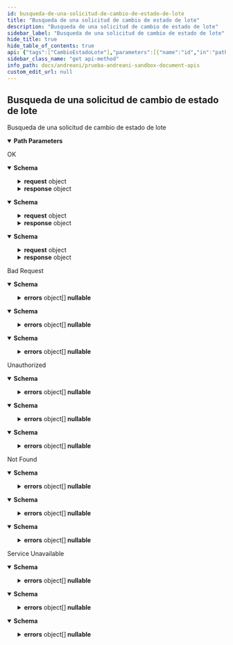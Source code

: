 ```yaml
---
id: busqueda-de-una-solicitud-de-cambio-de-estado-de-lote
title: "Busqueda de una solicitud de cambio de estado de lote"
description: "Busqueda de una solicitud de cambio de estado de lote"
sidebar_label: "Busqueda de una solicitud de cambio de estado de lote"
hide_title: true
hide_table_of_contents: true
api: {"tags":["CambioEstadoLote"],"parameters":[{"name":"id","in":"path","description":"Id de transacción","required":true,"schema":{"type":"integer","format":"int32"}}],"responses":{"200":{"description":"OK","content":{"text/plain":{"schema":{"type":"object","properties":{"estado":{"type":"string","nullable":true},"fechaCreacion":{"type":"string","nullable":true},"fechaModificacion":{"type":"string","nullable":true},"razon":{"type":"string","nullable":true},"request":{"required":["almacen","cambioEstadoDeLote","instancia"],"type":"object","properties":{"almacen":{"maxLength":30,"minLength":1,"type":"string"},"cambioEstadoDeLote":{"required":["articulo","estadoLote","loteCaja","loteSecundario","propietario"],"type":"object","properties":{"articulo":{"maxLength":50,"minLength":1,"type":"string"},"estadoLote":{"maxLength":50,"minLength":1,"type":"string"},"fechaVencimiento":{"type":"string","format":"date-time"},"loteCaja":{"maxLength":50,"minLength":1,"type":"string"},"loteSecundario":{"maxLength":50,"minLength":1,"type":"string"},"propietario":{"maxLength":15,"minLength":1,"type":"string"}},"additionalProperties":false,"title":"CambioEstadoDeLote"},"instancia":{"maxLength":30,"minLength":1,"type":"string"}},"additionalProperties":false,"title":"CambioEstadoLoteRequest"},"response":{"type":"object","properties":{"idTransaccion":{"type":"integer","format":"int32"}},"additionalProperties":false,"title":"ResponseCambioEstadoLote"}},"additionalProperties":false,"title":"CambioEstadoLoteResponse"}},"application/json":{"schema":{"type":"object","properties":{"estado":{"type":"string","nullable":true},"fechaCreacion":{"type":"string","nullable":true},"fechaModificacion":{"type":"string","nullable":true},"razon":{"type":"string","nullable":true},"request":{"required":["almacen","cambioEstadoDeLote","instancia"],"type":"object","properties":{"almacen":{"maxLength":30,"minLength":1,"type":"string"},"cambioEstadoDeLote":{"required":["articulo","estadoLote","loteCaja","loteSecundario","propietario"],"type":"object","properties":{"articulo":{"maxLength":50,"minLength":1,"type":"string"},"estadoLote":{"maxLength":50,"minLength":1,"type":"string"},"fechaVencimiento":{"type":"string","format":"date-time"},"loteCaja":{"maxLength":50,"minLength":1,"type":"string"},"loteSecundario":{"maxLength":50,"minLength":1,"type":"string"},"propietario":{"maxLength":15,"minLength":1,"type":"string"}},"additionalProperties":false,"title":"CambioEstadoDeLote"},"instancia":{"maxLength":30,"minLength":1,"type":"string"}},"additionalProperties":false,"title":"CambioEstadoLoteRequest"},"response":{"type":"object","properties":{"idTransaccion":{"type":"integer","format":"int32"}},"additionalProperties":false,"title":"ResponseCambioEstadoLote"}},"additionalProperties":false,"title":"CambioEstadoLoteResponse"}},"text/json":{"schema":{"type":"object","properties":{"estado":{"type":"string","nullable":true},"fechaCreacion":{"type":"string","nullable":true},"fechaModificacion":{"type":"string","nullable":true},"razon":{"type":"string","nullable":true},"request":{"required":["almacen","cambioEstadoDeLote","instancia"],"type":"object","properties":{"almacen":{"maxLength":30,"minLength":1,"type":"string"},"cambioEstadoDeLote":{"required":["articulo","estadoLote","loteCaja","loteSecundario","propietario"],"type":"object","properties":{"articulo":{"maxLength":50,"minLength":1,"type":"string"},"estadoLote":{"maxLength":50,"minLength":1,"type":"string"},"fechaVencimiento":{"type":"string","format":"date-time"},"loteCaja":{"maxLength":50,"minLength":1,"type":"string"},"loteSecundario":{"maxLength":50,"minLength":1,"type":"string"},"propietario":{"maxLength":15,"minLength":1,"type":"string"}},"additionalProperties":false,"title":"CambioEstadoDeLote"},"instancia":{"maxLength":30,"minLength":1,"type":"string"}},"additionalProperties":false,"title":"CambioEstadoLoteRequest"},"response":{"type":"object","properties":{"idTransaccion":{"type":"integer","format":"int32"}},"additionalProperties":false,"title":"ResponseCambioEstadoLote"}},"additionalProperties":false,"title":"CambioEstadoLoteResponse"}}}},"400":{"description":"Bad Request","content":{"text/plain":{"schema":{"type":"object","properties":{"detail":{"type":"string","nullable":true},"errors":{"type":"array","items":{"type":"object","properties":{"field":{"type":"string","nullable":true},"message":{"type":"string","nullable":true}},"additionalProperties":false,"title":"ErrorCambioEstadoLote"},"nullable":true},"status":{"type":"integer","format":"int32"},"title":{"type":"string","nullable":true},"type":{"type":"string","nullable":true}},"additionalProperties":false,"title":"ErrorMessageCambioEstadoLote"}},"application/json":{"schema":{"type":"object","properties":{"detail":{"type":"string","nullable":true},"errors":{"type":"array","items":{"type":"object","properties":{"field":{"type":"string","nullable":true},"message":{"type":"string","nullable":true}},"additionalProperties":false,"title":"ErrorCambioEstadoLote"},"nullable":true},"status":{"type":"integer","format":"int32"},"title":{"type":"string","nullable":true},"type":{"type":"string","nullable":true}},"additionalProperties":false,"title":"ErrorMessageCambioEstadoLote"}},"text/json":{"schema":{"type":"object","properties":{"detail":{"type":"string","nullable":true},"errors":{"type":"array","items":{"type":"object","properties":{"field":{"type":"string","nullable":true},"message":{"type":"string","nullable":true}},"additionalProperties":false,"title":"ErrorCambioEstadoLote"},"nullable":true},"status":{"type":"integer","format":"int32"},"title":{"type":"string","nullable":true},"type":{"type":"string","nullable":true}},"additionalProperties":false,"title":"ErrorMessageCambioEstadoLote"}}}},"401":{"description":"Unauthorized","content":{"text/plain":{"schema":{"type":"object","properties":{"detail":{"type":"string","nullable":true},"errors":{"type":"array","items":{"type":"object","properties":{"field":{"type":"string","nullable":true},"message":{"type":"string","nullable":true}},"additionalProperties":false,"title":"ErrorCambioEstadoLote"},"nullable":true},"status":{"type":"integer","format":"int32"},"title":{"type":"string","nullable":true},"type":{"type":"string","nullable":true}},"additionalProperties":false,"title":"ErrorMessageCambioEstadoLote"}},"application/json":{"schema":{"type":"object","properties":{"detail":{"type":"string","nullable":true},"errors":{"type":"array","items":{"type":"object","properties":{"field":{"type":"string","nullable":true},"message":{"type":"string","nullable":true}},"additionalProperties":false,"title":"ErrorCambioEstadoLote"},"nullable":true},"status":{"type":"integer","format":"int32"},"title":{"type":"string","nullable":true},"type":{"type":"string","nullable":true}},"additionalProperties":false,"title":"ErrorMessageCambioEstadoLote"}},"text/json":{"schema":{"type":"object","properties":{"detail":{"type":"string","nullable":true},"errors":{"type":"array","items":{"type":"object","properties":{"field":{"type":"string","nullable":true},"message":{"type":"string","nullable":true}},"additionalProperties":false,"title":"ErrorCambioEstadoLote"},"nullable":true},"status":{"type":"integer","format":"int32"},"title":{"type":"string","nullable":true},"type":{"type":"string","nullable":true}},"additionalProperties":false,"title":"ErrorMessageCambioEstadoLote"}}}},"404":{"description":"Not Found","content":{"text/plain":{"schema":{"type":"object","properties":{"detail":{"type":"string","nullable":true},"errors":{"type":"array","items":{"type":"object","properties":{"field":{"type":"string","nullable":true},"message":{"type":"string","nullable":true}},"additionalProperties":false,"title":"ErrorCambioEstadoLote"},"nullable":true},"status":{"type":"integer","format":"int32"},"title":{"type":"string","nullable":true},"type":{"type":"string","nullable":true}},"additionalProperties":false,"title":"ErrorMessageCambioEstadoLote"}},"application/json":{"schema":{"type":"object","properties":{"detail":{"type":"string","nullable":true},"errors":{"type":"array","items":{"type":"object","properties":{"field":{"type":"string","nullable":true},"message":{"type":"string","nullable":true}},"additionalProperties":false,"title":"ErrorCambioEstadoLote"},"nullable":true},"status":{"type":"integer","format":"int32"},"title":{"type":"string","nullable":true},"type":{"type":"string","nullable":true}},"additionalProperties":false,"title":"ErrorMessageCambioEstadoLote"}},"text/json":{"schema":{"type":"object","properties":{"detail":{"type":"string","nullable":true},"errors":{"type":"array","items":{"type":"object","properties":{"field":{"type":"string","nullable":true},"message":{"type":"string","nullable":true}},"additionalProperties":false,"title":"ErrorCambioEstadoLote"},"nullable":true},"status":{"type":"integer","format":"int32"},"title":{"type":"string","nullable":true},"type":{"type":"string","nullable":true}},"additionalProperties":false,"title":"ErrorMessageCambioEstadoLote"}}}},"503":{"description":"Service Unavailable","content":{"text/plain":{"schema":{"type":"object","properties":{"detail":{"type":"string","nullable":true},"errors":{"type":"array","items":{"type":"object","properties":{"field":{"type":"string","nullable":true},"message":{"type":"string","nullable":true}},"additionalProperties":false,"title":"ErrorCambioEstadoLote"},"nullable":true},"status":{"type":"integer","format":"int32"},"title":{"type":"string","nullable":true},"type":{"type":"string","nullable":true}},"additionalProperties":false,"title":"ErrorMessageCambioEstadoLote"}},"application/json":{"schema":{"type":"object","properties":{"detail":{"type":"string","nullable":true},"errors":{"type":"array","items":{"type":"object","properties":{"field":{"type":"string","nullable":true},"message":{"type":"string","nullable":true}},"additionalProperties":false,"title":"ErrorCambioEstadoLote"},"nullable":true},"status":{"type":"integer","format":"int32"},"title":{"type":"string","nullable":true},"type":{"type":"string","nullable":true}},"additionalProperties":false,"title":"ErrorMessageCambioEstadoLote"}},"text/json":{"schema":{"type":"object","properties":{"detail":{"type":"string","nullable":true},"errors":{"type":"array","items":{"type":"object","properties":{"field":{"type":"string","nullable":true},"message":{"type":"string","nullable":true}},"additionalProperties":false,"title":"ErrorCambioEstadoLote"},"nullable":true},"status":{"type":"integer","format":"int32"},"title":{"type":"string","nullable":true},"type":{"type":"string","nullable":true}},"additionalProperties":false,"title":"ErrorMessageCambioEstadoLote"}}}}},"description":"Busqueda de una solicitud de cambio de estado de lote","method":"get","path":"/almacenes/lotes/cambioestadolote/{id}","servers":[{"url":"http://localhost:5020"}],"security":[{"Bearer":[]}],"securitySchemes":{"Bearer":{"type":"apiKey","description":"JWT Authorization header using the Bearer scheme. Example: \"Bearer {token}\"","name":"Authorization","in":"header"}},"info":{"title":"Prueba Andreani-Sandbox Document API's","description":"Prueba api \r\n\r\n � Copyright 2023. All rights reserved.","version":"v1"},"postman":{"name":"Busqueda de una solicitud de cambio de estado de lote","description":{"type":"text/plain"},"url":{"path":["almacenes","lotes","cambioestadolote",":id"],"host":["{{baseUrl}}"],"query":[],"variable":[{"disabled":false,"description":{"content":"(Required) Id de transacción","type":"text/plain"},"type":"any","value":"","key":"id"}]},"header":[{"key":"Accept","value":"text/plain"}],"method":"GET"}}
sidebar_class_name: "get api-method"
info_path: docs/andreani/prueba-andreani-sandbox-document-apis
custom_edit_url: null
---
```



## Busqueda de una solicitud de cambio de estado de lote



Busqueda de una solicitud de cambio de estado de lote

<details style={{"marginBottom":"1rem"}} data-collapsed={false} open={true}><summary style={{}}><strong>Path Parameters</strong></summary><div><ul><ParamsItem className={"paramsItem"} param={{"name":"id","in":"path","description":"Id de transacción","required":true,"schema":{"type":"integer","format":"int32"}}}></ParamsItem></ul></div></details><div><ApiTabs><TabItem label={"200"} value={"200"}><div>

OK

</div><div><MimeTabs schemaType={"response"}><TabItem label={"text/plain"} value={"text/plain"}><SchemaTabs><TabItem label={"Schema"} value={"Schema"}><details style={{}} data-collapsed={false} open={true}><summary style={{"textAlign":"left"}}><strong>Schema</strong></summary><div style={{"textAlign":"left","marginLeft":"1rem"}}></div><ul style={{"marginLeft":"1rem"}}><SchemaItem collapsible={false} name={"estado"} required={false} schemaName={"string"} qualifierMessage={undefined} schema={{"type":"string","nullable":true}}></SchemaItem><SchemaItem collapsible={false} name={"fechaCreacion"} required={false} schemaName={"string"} qualifierMessage={undefined} schema={{"type":"string","nullable":true}}></SchemaItem><SchemaItem collapsible={false} name={"fechaModificacion"} required={false} schemaName={"string"} qualifierMessage={undefined} schema={{"type":"string","nullable":true}}></SchemaItem><SchemaItem collapsible={false} name={"razon"} required={false} schemaName={"string"} qualifierMessage={undefined} schema={{"type":"string","nullable":true}}></SchemaItem><SchemaItem collapsible={true} className={"schemaItem"}><details style={{}}><summary style={{}}><strong>request</strong><span style={{"opacity":"0.6"}}> object</span></summary><div style={{"marginLeft":"1rem"}}><SchemaItem collapsible={false} name={"almacen"} required={true} schemaName={"string"} qualifierMessage={"**Possible values:** `non-empty` and `<= 30 characters`"} schema={{"maxLength":30,"minLength":1,"type":"string"}}></SchemaItem><SchemaItem collapsible={true} className={"schemaItem"}><details style={{}}><summary style={{}}><strong>cambioEstadoDeLote</strong><span style={{"opacity":"0.6"}}> object</span><strong style={{"fontSize":"var(--ifm-code-font-size)","color":"var(--openapi-required)"}}> required</strong></summary><div style={{"marginLeft":"1rem"}}><SchemaItem collapsible={false} name={"articulo"} required={true} schemaName={"string"} qualifierMessage={"**Possible values:** `non-empty` and `<= 50 characters`"} schema={{"maxLength":50,"minLength":1,"type":"string"}}></SchemaItem><SchemaItem collapsible={false} name={"estadoLote"} required={true} schemaName={"string"} qualifierMessage={"**Possible values:** `non-empty` and `<= 50 characters`"} schema={{"maxLength":50,"minLength":1,"type":"string"}}></SchemaItem><SchemaItem collapsible={false} name={"fechaVencimiento"} required={false} schemaName={"date-time"} qualifierMessage={undefined} schema={{"type":"string","format":"date-time"}}></SchemaItem><SchemaItem collapsible={false} name={"loteCaja"} required={true} schemaName={"string"} qualifierMessage={"**Possible values:** `non-empty` and `<= 50 characters`"} schema={{"maxLength":50,"minLength":1,"type":"string"}}></SchemaItem><SchemaItem collapsible={false} name={"loteSecundario"} required={true} schemaName={"string"} qualifierMessage={"**Possible values:** `non-empty` and `<= 50 characters`"} schema={{"maxLength":50,"minLength":1,"type":"string"}}></SchemaItem><SchemaItem collapsible={false} name={"propietario"} required={true} schemaName={"string"} qualifierMessage={"**Possible values:** `non-empty` and `<= 15 characters`"} schema={{"maxLength":15,"minLength":1,"type":"string"}}></SchemaItem></div></details></SchemaItem><SchemaItem collapsible={false} name={"instancia"} required={true} schemaName={"string"} qualifierMessage={"**Possible values:** `non-empty` and `<= 30 characters`"} schema={{"maxLength":30,"minLength":1,"type":"string"}}></SchemaItem></div></details></SchemaItem><SchemaItem collapsible={true} className={"schemaItem"}><details style={{}}><summary style={{}}><strong>response</strong><span style={{"opacity":"0.6"}}> object</span></summary><div style={{"marginLeft":"1rem"}}><SchemaItem collapsible={false} name={"idTransaccion"} required={false} schemaName={"int32"} qualifierMessage={undefined} schema={{"type":"integer","format":"int32"}}></SchemaItem></div></details></SchemaItem></ul></details></TabItem><TabItem label={"Example (from schema)"} value={"Example (from schema)"}><ResponseSamples responseExample={"{\n  \"estado\": \"string\",\n  \"fechaCreacion\": \"string\",\n  \"fechaModificacion\": \"string\",\n  \"razon\": \"string\",\n  \"request\": {\n    \"almacen\": \"string\",\n    \"cambioEstadoDeLote\": {\n      \"articulo\": \"string\",\n      \"estadoLote\": \"string\",\n      \"fechaVencimiento\": \"2023-06-05T20:19:12.452Z\",\n      \"loteCaja\": \"string\",\n      \"loteSecundario\": \"string\",\n      \"propietario\": \"string\"\n    },\n    \"instancia\": \"string\"\n  },\n  \"response\": {\n    \"idTransaccion\": 0\n  }\n}"} language={"json"}></ResponseSamples></TabItem></SchemaTabs></TabItem><TabItem label={"application/json"} value={"application/json"}><SchemaTabs><TabItem label={"Schema"} value={"Schema"}><details style={{}} data-collapsed={false} open={true}><summary style={{"textAlign":"left"}}><strong>Schema</strong></summary><div style={{"textAlign":"left","marginLeft":"1rem"}}></div><ul style={{"marginLeft":"1rem"}}><SchemaItem collapsible={false} name={"estado"} required={false} schemaName={"string"} qualifierMessage={undefined} schema={{"type":"string","nullable":true}}></SchemaItem><SchemaItem collapsible={false} name={"fechaCreacion"} required={false} schemaName={"string"} qualifierMessage={undefined} schema={{"type":"string","nullable":true}}></SchemaItem><SchemaItem collapsible={false} name={"fechaModificacion"} required={false} schemaName={"string"} qualifierMessage={undefined} schema={{"type":"string","nullable":true}}></SchemaItem><SchemaItem collapsible={false} name={"razon"} required={false} schemaName={"string"} qualifierMessage={undefined} schema={{"type":"string","nullable":true}}></SchemaItem><SchemaItem collapsible={true} className={"schemaItem"}><details style={{}}><summary style={{}}><strong>request</strong><span style={{"opacity":"0.6"}}> object</span></summary><div style={{"marginLeft":"1rem"}}><SchemaItem collapsible={false} name={"almacen"} required={true} schemaName={"string"} qualifierMessage={"**Possible values:** `non-empty` and `<= 30 characters`"} schema={{"maxLength":30,"minLength":1,"type":"string"}}></SchemaItem><SchemaItem collapsible={true} className={"schemaItem"}><details style={{}}><summary style={{}}><strong>cambioEstadoDeLote</strong><span style={{"opacity":"0.6"}}> object</span><strong style={{"fontSize":"var(--ifm-code-font-size)","color":"var(--openapi-required)"}}> required</strong></summary><div style={{"marginLeft":"1rem"}}><SchemaItem collapsible={false} name={"articulo"} required={true} schemaName={"string"} qualifierMessage={"**Possible values:** `non-empty` and `<= 50 characters`"} schema={{"maxLength":50,"minLength":1,"type":"string"}}></SchemaItem><SchemaItem collapsible={false} name={"estadoLote"} required={true} schemaName={"string"} qualifierMessage={"**Possible values:** `non-empty` and `<= 50 characters`"} schema={{"maxLength":50,"minLength":1,"type":"string"}}></SchemaItem><SchemaItem collapsible={false} name={"fechaVencimiento"} required={false} schemaName={"date-time"} qualifierMessage={undefined} schema={{"type":"string","format":"date-time"}}></SchemaItem><SchemaItem collapsible={false} name={"loteCaja"} required={true} schemaName={"string"} qualifierMessage={"**Possible values:** `non-empty` and `<= 50 characters`"} schema={{"maxLength":50,"minLength":1,"type":"string"}}></SchemaItem><SchemaItem collapsible={false} name={"loteSecundario"} required={true} schemaName={"string"} qualifierMessage={"**Possible values:** `non-empty` and `<= 50 characters`"} schema={{"maxLength":50,"minLength":1,"type":"string"}}></SchemaItem><SchemaItem collapsible={false} name={"propietario"} required={true} schemaName={"string"} qualifierMessage={"**Possible values:** `non-empty` and `<= 15 characters`"} schema={{"maxLength":15,"minLength":1,"type":"string"}}></SchemaItem></div></details></SchemaItem><SchemaItem collapsible={false} name={"instancia"} required={true} schemaName={"string"} qualifierMessage={"**Possible values:** `non-empty` and `<= 30 characters`"} schema={{"maxLength":30,"minLength":1,"type":"string"}}></SchemaItem></div></details></SchemaItem><SchemaItem collapsible={true} className={"schemaItem"}><details style={{}}><summary style={{}}><strong>response</strong><span style={{"opacity":"0.6"}}> object</span></summary><div style={{"marginLeft":"1rem"}}><SchemaItem collapsible={false} name={"idTransaccion"} required={false} schemaName={"int32"} qualifierMessage={undefined} schema={{"type":"integer","format":"int32"}}></SchemaItem></div></details></SchemaItem></ul></details></TabItem><TabItem label={"Example (from schema)"} value={"Example (from schema)"}><ResponseSamples responseExample={"{\n  \"estado\": \"string\",\n  \"fechaCreacion\": \"string\",\n  \"fechaModificacion\": \"string\",\n  \"razon\": \"string\",\n  \"request\": {\n    \"almacen\": \"string\",\n    \"cambioEstadoDeLote\": {\n      \"articulo\": \"string\",\n      \"estadoLote\": \"string\",\n      \"fechaVencimiento\": \"2023-06-05T20:19:12.452Z\",\n      \"loteCaja\": \"string\",\n      \"loteSecundario\": \"string\",\n      \"propietario\": \"string\"\n    },\n    \"instancia\": \"string\"\n  },\n  \"response\": {\n    \"idTransaccion\": 0\n  }\n}"} language={"json"}></ResponseSamples></TabItem></SchemaTabs></TabItem><TabItem label={"text/json"} value={"text/json"}><SchemaTabs><TabItem label={"Schema"} value={"Schema"}><details style={{}} data-collapsed={false} open={true}><summary style={{"textAlign":"left"}}><strong>Schema</strong></summary><div style={{"textAlign":"left","marginLeft":"1rem"}}></div><ul style={{"marginLeft":"1rem"}}><SchemaItem collapsible={false} name={"estado"} required={false} schemaName={"string"} qualifierMessage={undefined} schema={{"type":"string","nullable":true}}></SchemaItem><SchemaItem collapsible={false} name={"fechaCreacion"} required={false} schemaName={"string"} qualifierMessage={undefined} schema={{"type":"string","nullable":true}}></SchemaItem><SchemaItem collapsible={false} name={"fechaModificacion"} required={false} schemaName={"string"} qualifierMessage={undefined} schema={{"type":"string","nullable":true}}></SchemaItem><SchemaItem collapsible={false} name={"razon"} required={false} schemaName={"string"} qualifierMessage={undefined} schema={{"type":"string","nullable":true}}></SchemaItem><SchemaItem collapsible={true} className={"schemaItem"}><details style={{}}><summary style={{}}><strong>request</strong><span style={{"opacity":"0.6"}}> object</span></summary><div style={{"marginLeft":"1rem"}}><SchemaItem collapsible={false} name={"almacen"} required={true} schemaName={"string"} qualifierMessage={"**Possible values:** `non-empty` and `<= 30 characters`"} schema={{"maxLength":30,"minLength":1,"type":"string"}}></SchemaItem><SchemaItem collapsible={true} className={"schemaItem"}><details style={{}}><summary style={{}}><strong>cambioEstadoDeLote</strong><span style={{"opacity":"0.6"}}> object</span><strong style={{"fontSize":"var(--ifm-code-font-size)","color":"var(--openapi-required)"}}> required</strong></summary><div style={{"marginLeft":"1rem"}}><SchemaItem collapsible={false} name={"articulo"} required={true} schemaName={"string"} qualifierMessage={"**Possible values:** `non-empty` and `<= 50 characters`"} schema={{"maxLength":50,"minLength":1,"type":"string"}}></SchemaItem><SchemaItem collapsible={false} name={"estadoLote"} required={true} schemaName={"string"} qualifierMessage={"**Possible values:** `non-empty` and `<= 50 characters`"} schema={{"maxLength":50,"minLength":1,"type":"string"}}></SchemaItem><SchemaItem collapsible={false} name={"fechaVencimiento"} required={false} schemaName={"date-time"} qualifierMessage={undefined} schema={{"type":"string","format":"date-time"}}></SchemaItem><SchemaItem collapsible={false} name={"loteCaja"} required={true} schemaName={"string"} qualifierMessage={"**Possible values:** `non-empty` and `<= 50 characters`"} schema={{"maxLength":50,"minLength":1,"type":"string"}}></SchemaItem><SchemaItem collapsible={false} name={"loteSecundario"} required={true} schemaName={"string"} qualifierMessage={"**Possible values:** `non-empty` and `<= 50 characters`"} schema={{"maxLength":50,"minLength":1,"type":"string"}}></SchemaItem><SchemaItem collapsible={false} name={"propietario"} required={true} schemaName={"string"} qualifierMessage={"**Possible values:** `non-empty` and `<= 15 characters`"} schema={{"maxLength":15,"minLength":1,"type":"string"}}></SchemaItem></div></details></SchemaItem><SchemaItem collapsible={false} name={"instancia"} required={true} schemaName={"string"} qualifierMessage={"**Possible values:** `non-empty` and `<= 30 characters`"} schema={{"maxLength":30,"minLength":1,"type":"string"}}></SchemaItem></div></details></SchemaItem><SchemaItem collapsible={true} className={"schemaItem"}><details style={{}}><summary style={{}}><strong>response</strong><span style={{"opacity":"0.6"}}> object</span></summary><div style={{"marginLeft":"1rem"}}><SchemaItem collapsible={false} name={"idTransaccion"} required={false} schemaName={"int32"} qualifierMessage={undefined} schema={{"type":"integer","format":"int32"}}></SchemaItem></div></details></SchemaItem></ul></details></TabItem><TabItem label={"Example (from schema)"} value={"Example (from schema)"}><ResponseSamples responseExample={"{\n  \"estado\": \"string\",\n  \"fechaCreacion\": \"string\",\n  \"fechaModificacion\": \"string\",\n  \"razon\": \"string\",\n  \"request\": {\n    \"almacen\": \"string\",\n    \"cambioEstadoDeLote\": {\n      \"articulo\": \"string\",\n      \"estadoLote\": \"string\",\n      \"fechaVencimiento\": \"2023-06-05T20:19:12.453Z\",\n      \"loteCaja\": \"string\",\n      \"loteSecundario\": \"string\",\n      \"propietario\": \"string\"\n    },\n    \"instancia\": \"string\"\n  },\n  \"response\": {\n    \"idTransaccion\": 0\n  }\n}"} language={"json"}></ResponseSamples></TabItem></SchemaTabs></TabItem></MimeTabs></div></TabItem><TabItem label={"400"} value={"400"}><div>

Bad Request

</div><div><MimeTabs schemaType={"response"}><TabItem label={"text/plain"} value={"text/plain"}><SchemaTabs><TabItem label={"Schema"} value={"Schema"}><details style={{}} data-collapsed={false} open={true}><summary style={{"textAlign":"left"}}><strong>Schema</strong></summary><div style={{"textAlign":"left","marginLeft":"1rem"}}></div><ul style={{"marginLeft":"1rem"}}><SchemaItem collapsible={false} name={"detail"} required={false} schemaName={"string"} qualifierMessage={undefined} schema={{"type":"string","nullable":true}}></SchemaItem><SchemaItem collapsible={true} className={"schemaItem"}><details style={{}}><summary style={{}}><strong>errors</strong><span style={{"opacity":"0.6"}}> object[]</span><strong style={{"fontSize":"var(--ifm-code-font-size)","color":"var(--openapi-nullable)"}}> nullable</strong></summary><div style={{"marginLeft":"1rem"}}><li><div style={{"fontSize":"var(--ifm-code-font-size)","opacity":"0.6","marginLeft":"-.5rem","paddingBottom":".5rem"}}>Array [</div></li><SchemaItem collapsible={false} name={"field"} required={false} schemaName={"string"} qualifierMessage={undefined} schema={{"type":"string","nullable":true}}></SchemaItem><SchemaItem collapsible={false} name={"message"} required={false} schemaName={"string"} qualifierMessage={undefined} schema={{"type":"string","nullable":true}}></SchemaItem><li><div style={{"fontSize":"var(--ifm-code-font-size)","opacity":"0.6","marginLeft":"-.5rem"}}>]</div></li></div></details></SchemaItem><SchemaItem collapsible={false} name={"status"} required={false} schemaName={"int32"} qualifierMessage={undefined} schema={{"type":"integer","format":"int32"}}></SchemaItem><SchemaItem collapsible={false} name={"title"} required={false} schemaName={"string"} qualifierMessage={undefined} schema={{"type":"string","nullable":true}}></SchemaItem><SchemaItem collapsible={false} name={"type"} required={false} schemaName={"string"} qualifierMessage={undefined} schema={{"type":"string","nullable":true}}></SchemaItem></ul></details></TabItem><TabItem label={"Example (from schema)"} value={"Example (from schema)"}><ResponseSamples responseExample={"{\n  \"detail\": \"string\",\n  \"errors\": [\n    {\n      \"field\": \"string\",\n      \"message\": \"string\"\n    }\n  ],\n  \"status\": 0,\n  \"title\": \"string\",\n  \"type\": \"string\"\n}"} language={"json"}></ResponseSamples></TabItem></SchemaTabs></TabItem><TabItem label={"application/json"} value={"application/json"}><SchemaTabs><TabItem label={"Schema"} value={"Schema"}><details style={{}} data-collapsed={false} open={true}><summary style={{"textAlign":"left"}}><strong>Schema</strong></summary><div style={{"textAlign":"left","marginLeft":"1rem"}}></div><ul style={{"marginLeft":"1rem"}}><SchemaItem collapsible={false} name={"detail"} required={false} schemaName={"string"} qualifierMessage={undefined} schema={{"type":"string","nullable":true}}></SchemaItem><SchemaItem collapsible={true} className={"schemaItem"}><details style={{}}><summary style={{}}><strong>errors</strong><span style={{"opacity":"0.6"}}> object[]</span><strong style={{"fontSize":"var(--ifm-code-font-size)","color":"var(--openapi-nullable)"}}> nullable</strong></summary><div style={{"marginLeft":"1rem"}}><li><div style={{"fontSize":"var(--ifm-code-font-size)","opacity":"0.6","marginLeft":"-.5rem","paddingBottom":".5rem"}}>Array [</div></li><SchemaItem collapsible={false} name={"field"} required={false} schemaName={"string"} qualifierMessage={undefined} schema={{"type":"string","nullable":true}}></SchemaItem><SchemaItem collapsible={false} name={"message"} required={false} schemaName={"string"} qualifierMessage={undefined} schema={{"type":"string","nullable":true}}></SchemaItem><li><div style={{"fontSize":"var(--ifm-code-font-size)","opacity":"0.6","marginLeft":"-.5rem"}}>]</div></li></div></details></SchemaItem><SchemaItem collapsible={false} name={"status"} required={false} schemaName={"int32"} qualifierMessage={undefined} schema={{"type":"integer","format":"int32"}}></SchemaItem><SchemaItem collapsible={false} name={"title"} required={false} schemaName={"string"} qualifierMessage={undefined} schema={{"type":"string","nullable":true}}></SchemaItem><SchemaItem collapsible={false} name={"type"} required={false} schemaName={"string"} qualifierMessage={undefined} schema={{"type":"string","nullable":true}}></SchemaItem></ul></details></TabItem><TabItem label={"Example (from schema)"} value={"Example (from schema)"}><ResponseSamples responseExample={"{\n  \"detail\": \"string\",\n  \"errors\": [\n    {\n      \"field\": \"string\",\n      \"message\": \"string\"\n    }\n  ],\n  \"status\": 0,\n  \"title\": \"string\",\n  \"type\": \"string\"\n}"} language={"json"}></ResponseSamples></TabItem></SchemaTabs></TabItem><TabItem label={"text/json"} value={"text/json"}><SchemaTabs><TabItem label={"Schema"} value={"Schema"}><details style={{}} data-collapsed={false} open={true}><summary style={{"textAlign":"left"}}><strong>Schema</strong></summary><div style={{"textAlign":"left","marginLeft":"1rem"}}></div><ul style={{"marginLeft":"1rem"}}><SchemaItem collapsible={false} name={"detail"} required={false} schemaName={"string"} qualifierMessage={undefined} schema={{"type":"string","nullable":true}}></SchemaItem><SchemaItem collapsible={true} className={"schemaItem"}><details style={{}}><summary style={{}}><strong>errors</strong><span style={{"opacity":"0.6"}}> object[]</span><strong style={{"fontSize":"var(--ifm-code-font-size)","color":"var(--openapi-nullable)"}}> nullable</strong></summary><div style={{"marginLeft":"1rem"}}><li><div style={{"fontSize":"var(--ifm-code-font-size)","opacity":"0.6","marginLeft":"-.5rem","paddingBottom":".5rem"}}>Array [</div></li><SchemaItem collapsible={false} name={"field"} required={false} schemaName={"string"} qualifierMessage={undefined} schema={{"type":"string","nullable":true}}></SchemaItem><SchemaItem collapsible={false} name={"message"} required={false} schemaName={"string"} qualifierMessage={undefined} schema={{"type":"string","nullable":true}}></SchemaItem><li><div style={{"fontSize":"var(--ifm-code-font-size)","opacity":"0.6","marginLeft":"-.5rem"}}>]</div></li></div></details></SchemaItem><SchemaItem collapsible={false} name={"status"} required={false} schemaName={"int32"} qualifierMessage={undefined} schema={{"type":"integer","format":"int32"}}></SchemaItem><SchemaItem collapsible={false} name={"title"} required={false} schemaName={"string"} qualifierMessage={undefined} schema={{"type":"string","nullable":true}}></SchemaItem><SchemaItem collapsible={false} name={"type"} required={false} schemaName={"string"} qualifierMessage={undefined} schema={{"type":"string","nullable":true}}></SchemaItem></ul></details></TabItem><TabItem label={"Example (from schema)"} value={"Example (from schema)"}><ResponseSamples responseExample={"{\n  \"detail\": \"string\",\n  \"errors\": [\n    {\n      \"field\": \"string\",\n      \"message\": \"string\"\n    }\n  ],\n  \"status\": 0,\n  \"title\": \"string\",\n  \"type\": \"string\"\n}"} language={"json"}></ResponseSamples></TabItem></SchemaTabs></TabItem></MimeTabs></div></TabItem><TabItem label={"401"} value={"401"}><div>

Unauthorized

</div><div><MimeTabs schemaType={"response"}><TabItem label={"text/plain"} value={"text/plain"}><SchemaTabs><TabItem label={"Schema"} value={"Schema"}><details style={{}} data-collapsed={false} open={true}><summary style={{"textAlign":"left"}}><strong>Schema</strong></summary><div style={{"textAlign":"left","marginLeft":"1rem"}}></div><ul style={{"marginLeft":"1rem"}}><SchemaItem collapsible={false} name={"detail"} required={false} schemaName={"string"} qualifierMessage={undefined} schema={{"type":"string","nullable":true}}></SchemaItem><SchemaItem collapsible={true} className={"schemaItem"}><details style={{}}><summary style={{}}><strong>errors</strong><span style={{"opacity":"0.6"}}> object[]</span><strong style={{"fontSize":"var(--ifm-code-font-size)","color":"var(--openapi-nullable)"}}> nullable</strong></summary><div style={{"marginLeft":"1rem"}}><li><div style={{"fontSize":"var(--ifm-code-font-size)","opacity":"0.6","marginLeft":"-.5rem","paddingBottom":".5rem"}}>Array [</div></li><SchemaItem collapsible={false} name={"field"} required={false} schemaName={"string"} qualifierMessage={undefined} schema={{"type":"string","nullable":true}}></SchemaItem><SchemaItem collapsible={false} name={"message"} required={false} schemaName={"string"} qualifierMessage={undefined} schema={{"type":"string","nullable":true}}></SchemaItem><li><div style={{"fontSize":"var(--ifm-code-font-size)","opacity":"0.6","marginLeft":"-.5rem"}}>]</div></li></div></details></SchemaItem><SchemaItem collapsible={false} name={"status"} required={false} schemaName={"int32"} qualifierMessage={undefined} schema={{"type":"integer","format":"int32"}}></SchemaItem><SchemaItem collapsible={false} name={"title"} required={false} schemaName={"string"} qualifierMessage={undefined} schema={{"type":"string","nullable":true}}></SchemaItem><SchemaItem collapsible={false} name={"type"} required={false} schemaName={"string"} qualifierMessage={undefined} schema={{"type":"string","nullable":true}}></SchemaItem></ul></details></TabItem><TabItem label={"Example (from schema)"} value={"Example (from schema)"}><ResponseSamples responseExample={"{\n  \"detail\": \"string\",\n  \"errors\": [\n    {\n      \"field\": \"string\",\n      \"message\": \"string\"\n    }\n  ],\n  \"status\": 0,\n  \"title\": \"string\",\n  \"type\": \"string\"\n}"} language={"json"}></ResponseSamples></TabItem></SchemaTabs></TabItem><TabItem label={"application/json"} value={"application/json"}><SchemaTabs><TabItem label={"Schema"} value={"Schema"}><details style={{}} data-collapsed={false} open={true}><summary style={{"textAlign":"left"}}><strong>Schema</strong></summary><div style={{"textAlign":"left","marginLeft":"1rem"}}></div><ul style={{"marginLeft":"1rem"}}><SchemaItem collapsible={false} name={"detail"} required={false} schemaName={"string"} qualifierMessage={undefined} schema={{"type":"string","nullable":true}}></SchemaItem><SchemaItem collapsible={true} className={"schemaItem"}><details style={{}}><summary style={{}}><strong>errors</strong><span style={{"opacity":"0.6"}}> object[]</span><strong style={{"fontSize":"var(--ifm-code-font-size)","color":"var(--openapi-nullable)"}}> nullable</strong></summary><div style={{"marginLeft":"1rem"}}><li><div style={{"fontSize":"var(--ifm-code-font-size)","opacity":"0.6","marginLeft":"-.5rem","paddingBottom":".5rem"}}>Array [</div></li><SchemaItem collapsible={false} name={"field"} required={false} schemaName={"string"} qualifierMessage={undefined} schema={{"type":"string","nullable":true}}></SchemaItem><SchemaItem collapsible={false} name={"message"} required={false} schemaName={"string"} qualifierMessage={undefined} schema={{"type":"string","nullable":true}}></SchemaItem><li><div style={{"fontSize":"var(--ifm-code-font-size)","opacity":"0.6","marginLeft":"-.5rem"}}>]</div></li></div></details></SchemaItem><SchemaItem collapsible={false} name={"status"} required={false} schemaName={"int32"} qualifierMessage={undefined} schema={{"type":"integer","format":"int32"}}></SchemaItem><SchemaItem collapsible={false} name={"title"} required={false} schemaName={"string"} qualifierMessage={undefined} schema={{"type":"string","nullable":true}}></SchemaItem><SchemaItem collapsible={false} name={"type"} required={false} schemaName={"string"} qualifierMessage={undefined} schema={{"type":"string","nullable":true}}></SchemaItem></ul></details></TabItem><TabItem label={"Example (from schema)"} value={"Example (from schema)"}><ResponseSamples responseExample={"{\n  \"detail\": \"string\",\n  \"errors\": [\n    {\n      \"field\": \"string\",\n      \"message\": \"string\"\n    }\n  ],\n  \"status\": 0,\n  \"title\": \"string\",\n  \"type\": \"string\"\n}"} language={"json"}></ResponseSamples></TabItem></SchemaTabs></TabItem><TabItem label={"text/json"} value={"text/json"}><SchemaTabs><TabItem label={"Schema"} value={"Schema"}><details style={{}} data-collapsed={false} open={true}><summary style={{"textAlign":"left"}}><strong>Schema</strong></summary><div style={{"textAlign":"left","marginLeft":"1rem"}}></div><ul style={{"marginLeft":"1rem"}}><SchemaItem collapsible={false} name={"detail"} required={false} schemaName={"string"} qualifierMessage={undefined} schema={{"type":"string","nullable":true}}></SchemaItem><SchemaItem collapsible={true} className={"schemaItem"}><details style={{}}><summary style={{}}><strong>errors</strong><span style={{"opacity":"0.6"}}> object[]</span><strong style={{"fontSize":"var(--ifm-code-font-size)","color":"var(--openapi-nullable)"}}> nullable</strong></summary><div style={{"marginLeft":"1rem"}}><li><div style={{"fontSize":"var(--ifm-code-font-size)","opacity":"0.6","marginLeft":"-.5rem","paddingBottom":".5rem"}}>Array [</div></li><SchemaItem collapsible={false} name={"field"} required={false} schemaName={"string"} qualifierMessage={undefined} schema={{"type":"string","nullable":true}}></SchemaItem><SchemaItem collapsible={false} name={"message"} required={false} schemaName={"string"} qualifierMessage={undefined} schema={{"type":"string","nullable":true}}></SchemaItem><li><div style={{"fontSize":"var(--ifm-code-font-size)","opacity":"0.6","marginLeft":"-.5rem"}}>]</div></li></div></details></SchemaItem><SchemaItem collapsible={false} name={"status"} required={false} schemaName={"int32"} qualifierMessage={undefined} schema={{"type":"integer","format":"int32"}}></SchemaItem><SchemaItem collapsible={false} name={"title"} required={false} schemaName={"string"} qualifierMessage={undefined} schema={{"type":"string","nullable":true}}></SchemaItem><SchemaItem collapsible={false} name={"type"} required={false} schemaName={"string"} qualifierMessage={undefined} schema={{"type":"string","nullable":true}}></SchemaItem></ul></details></TabItem><TabItem label={"Example (from schema)"} value={"Example (from schema)"}><ResponseSamples responseExample={"{\n  \"detail\": \"string\",\n  \"errors\": [\n    {\n      \"field\": \"string\",\n      \"message\": \"string\"\n    }\n  ],\n  \"status\": 0,\n  \"title\": \"string\",\n  \"type\": \"string\"\n}"} language={"json"}></ResponseSamples></TabItem></SchemaTabs></TabItem></MimeTabs></div></TabItem><TabItem label={"404"} value={"404"}><div>

Not Found

</div><div><MimeTabs schemaType={"response"}><TabItem label={"text/plain"} value={"text/plain"}><SchemaTabs><TabItem label={"Schema"} value={"Schema"}><details style={{}} data-collapsed={false} open={true}><summary style={{"textAlign":"left"}}><strong>Schema</strong></summary><div style={{"textAlign":"left","marginLeft":"1rem"}}></div><ul style={{"marginLeft":"1rem"}}><SchemaItem collapsible={false} name={"detail"} required={false} schemaName={"string"} qualifierMessage={undefined} schema={{"type":"string","nullable":true}}></SchemaItem><SchemaItem collapsible={true} className={"schemaItem"}><details style={{}}><summary style={{}}><strong>errors</strong><span style={{"opacity":"0.6"}}> object[]</span><strong style={{"fontSize":"var(--ifm-code-font-size)","color":"var(--openapi-nullable)"}}> nullable</strong></summary><div style={{"marginLeft":"1rem"}}><li><div style={{"fontSize":"var(--ifm-code-font-size)","opacity":"0.6","marginLeft":"-.5rem","paddingBottom":".5rem"}}>Array [</div></li><SchemaItem collapsible={false} name={"field"} required={false} schemaName={"string"} qualifierMessage={undefined} schema={{"type":"string","nullable":true}}></SchemaItem><SchemaItem collapsible={false} name={"message"} required={false} schemaName={"string"} qualifierMessage={undefined} schema={{"type":"string","nullable":true}}></SchemaItem><li><div style={{"fontSize":"var(--ifm-code-font-size)","opacity":"0.6","marginLeft":"-.5rem"}}>]</div></li></div></details></SchemaItem><SchemaItem collapsible={false} name={"status"} required={false} schemaName={"int32"} qualifierMessage={undefined} schema={{"type":"integer","format":"int32"}}></SchemaItem><SchemaItem collapsible={false} name={"title"} required={false} schemaName={"string"} qualifierMessage={undefined} schema={{"type":"string","nullable":true}}></SchemaItem><SchemaItem collapsible={false} name={"type"} required={false} schemaName={"string"} qualifierMessage={undefined} schema={{"type":"string","nullable":true}}></SchemaItem></ul></details></TabItem><TabItem label={"Example (from schema)"} value={"Example (from schema)"}><ResponseSamples responseExample={"{\n  \"detail\": \"string\",\n  \"errors\": [\n    {\n      \"field\": \"string\",\n      \"message\": \"string\"\n    }\n  ],\n  \"status\": 0,\n  \"title\": \"string\",\n  \"type\": \"string\"\n}"} language={"json"}></ResponseSamples></TabItem></SchemaTabs></TabItem><TabItem label={"application/json"} value={"application/json"}><SchemaTabs><TabItem label={"Schema"} value={"Schema"}><details style={{}} data-collapsed={false} open={true}><summary style={{"textAlign":"left"}}><strong>Schema</strong></summary><div style={{"textAlign":"left","marginLeft":"1rem"}}></div><ul style={{"marginLeft":"1rem"}}><SchemaItem collapsible={false} name={"detail"} required={false} schemaName={"string"} qualifierMessage={undefined} schema={{"type":"string","nullable":true}}></SchemaItem><SchemaItem collapsible={true} className={"schemaItem"}><details style={{}}><summary style={{}}><strong>errors</strong><span style={{"opacity":"0.6"}}> object[]</span><strong style={{"fontSize":"var(--ifm-code-font-size)","color":"var(--openapi-nullable)"}}> nullable</strong></summary><div style={{"marginLeft":"1rem"}}><li><div style={{"fontSize":"var(--ifm-code-font-size)","opacity":"0.6","marginLeft":"-.5rem","paddingBottom":".5rem"}}>Array [</div></li><SchemaItem collapsible={false} name={"field"} required={false} schemaName={"string"} qualifierMessage={undefined} schema={{"type":"string","nullable":true}}></SchemaItem><SchemaItem collapsible={false} name={"message"} required={false} schemaName={"string"} qualifierMessage={undefined} schema={{"type":"string","nullable":true}}></SchemaItem><li><div style={{"fontSize":"var(--ifm-code-font-size)","opacity":"0.6","marginLeft":"-.5rem"}}>]</div></li></div></details></SchemaItem><SchemaItem collapsible={false} name={"status"} required={false} schemaName={"int32"} qualifierMessage={undefined} schema={{"type":"integer","format":"int32"}}></SchemaItem><SchemaItem collapsible={false} name={"title"} required={false} schemaName={"string"} qualifierMessage={undefined} schema={{"type":"string","nullable":true}}></SchemaItem><SchemaItem collapsible={false} name={"type"} required={false} schemaName={"string"} qualifierMessage={undefined} schema={{"type":"string","nullable":true}}></SchemaItem></ul></details></TabItem><TabItem label={"Example (from schema)"} value={"Example (from schema)"}><ResponseSamples responseExample={"{\n  \"detail\": \"string\",\n  \"errors\": [\n    {\n      \"field\": \"string\",\n      \"message\": \"string\"\n    }\n  ],\n  \"status\": 0,\n  \"title\": \"string\",\n  \"type\": \"string\"\n}"} language={"json"}></ResponseSamples></TabItem></SchemaTabs></TabItem><TabItem label={"text/json"} value={"text/json"}><SchemaTabs><TabItem label={"Schema"} value={"Schema"}><details style={{}} data-collapsed={false} open={true}><summary style={{"textAlign":"left"}}><strong>Schema</strong></summary><div style={{"textAlign":"left","marginLeft":"1rem"}}></div><ul style={{"marginLeft":"1rem"}}><SchemaItem collapsible={false} name={"detail"} required={false} schemaName={"string"} qualifierMessage={undefined} schema={{"type":"string","nullable":true}}></SchemaItem><SchemaItem collapsible={true} className={"schemaItem"}><details style={{}}><summary style={{}}><strong>errors</strong><span style={{"opacity":"0.6"}}> object[]</span><strong style={{"fontSize":"var(--ifm-code-font-size)","color":"var(--openapi-nullable)"}}> nullable</strong></summary><div style={{"marginLeft":"1rem"}}><li><div style={{"fontSize":"var(--ifm-code-font-size)","opacity":"0.6","marginLeft":"-.5rem","paddingBottom":".5rem"}}>Array [</div></li><SchemaItem collapsible={false} name={"field"} required={false} schemaName={"string"} qualifierMessage={undefined} schema={{"type":"string","nullable":true}}></SchemaItem><SchemaItem collapsible={false} name={"message"} required={false} schemaName={"string"} qualifierMessage={undefined} schema={{"type":"string","nullable":true}}></SchemaItem><li><div style={{"fontSize":"var(--ifm-code-font-size)","opacity":"0.6","marginLeft":"-.5rem"}}>]</div></li></div></details></SchemaItem><SchemaItem collapsible={false} name={"status"} required={false} schemaName={"int32"} qualifierMessage={undefined} schema={{"type":"integer","format":"int32"}}></SchemaItem><SchemaItem collapsible={false} name={"title"} required={false} schemaName={"string"} qualifierMessage={undefined} schema={{"type":"string","nullable":true}}></SchemaItem><SchemaItem collapsible={false} name={"type"} required={false} schemaName={"string"} qualifierMessage={undefined} schema={{"type":"string","nullable":true}}></SchemaItem></ul></details></TabItem><TabItem label={"Example (from schema)"} value={"Example (from schema)"}><ResponseSamples responseExample={"{\n  \"detail\": \"string\",\n  \"errors\": [\n    {\n      \"field\": \"string\",\n      \"message\": \"string\"\n    }\n  ],\n  \"status\": 0,\n  \"title\": \"string\",\n  \"type\": \"string\"\n}"} language={"json"}></ResponseSamples></TabItem></SchemaTabs></TabItem></MimeTabs></div></TabItem><TabItem label={"503"} value={"503"}><div>

Service Unavailable

</div><div><MimeTabs schemaType={"response"}><TabItem label={"text/plain"} value={"text/plain"}><SchemaTabs><TabItem label={"Schema"} value={"Schema"}><details style={{}} data-collapsed={false} open={true}><summary style={{"textAlign":"left"}}><strong>Schema</strong></summary><div style={{"textAlign":"left","marginLeft":"1rem"}}></div><ul style={{"marginLeft":"1rem"}}><SchemaItem collapsible={false} name={"detail"} required={false} schemaName={"string"} qualifierMessage={undefined} schema={{"type":"string","nullable":true}}></SchemaItem><SchemaItem collapsible={true} className={"schemaItem"}><details style={{}}><summary style={{}}><strong>errors</strong><span style={{"opacity":"0.6"}}> object[]</span><strong style={{"fontSize":"var(--ifm-code-font-size)","color":"var(--openapi-nullable)"}}> nullable</strong></summary><div style={{"marginLeft":"1rem"}}><li><div style={{"fontSize":"var(--ifm-code-font-size)","opacity":"0.6","marginLeft":"-.5rem","paddingBottom":".5rem"}}>Array [</div></li><SchemaItem collapsible={false} name={"field"} required={false} schemaName={"string"} qualifierMessage={undefined} schema={{"type":"string","nullable":true}}></SchemaItem><SchemaItem collapsible={false} name={"message"} required={false} schemaName={"string"} qualifierMessage={undefined} schema={{"type":"string","nullable":true}}></SchemaItem><li><div style={{"fontSize":"var(--ifm-code-font-size)","opacity":"0.6","marginLeft":"-.5rem"}}>]</div></li></div></details></SchemaItem><SchemaItem collapsible={false} name={"status"} required={false} schemaName={"int32"} qualifierMessage={undefined} schema={{"type":"integer","format":"int32"}}></SchemaItem><SchemaItem collapsible={false} name={"title"} required={false} schemaName={"string"} qualifierMessage={undefined} schema={{"type":"string","nullable":true}}></SchemaItem><SchemaItem collapsible={false} name={"type"} required={false} schemaName={"string"} qualifierMessage={undefined} schema={{"type":"string","nullable":true}}></SchemaItem></ul></details></TabItem><TabItem label={"Example (from schema)"} value={"Example (from schema)"}><ResponseSamples responseExample={"{\n  \"detail\": \"string\",\n  \"errors\": [\n    {\n      \"field\": \"string\",\n      \"message\": \"string\"\n    }\n  ],\n  \"status\": 0,\n  \"title\": \"string\",\n  \"type\": \"string\"\n}"} language={"json"}></ResponseSamples></TabItem></SchemaTabs></TabItem><TabItem label={"application/json"} value={"application/json"}><SchemaTabs><TabItem label={"Schema"} value={"Schema"}><details style={{}} data-collapsed={false} open={true}><summary style={{"textAlign":"left"}}><strong>Schema</strong></summary><div style={{"textAlign":"left","marginLeft":"1rem"}}></div><ul style={{"marginLeft":"1rem"}}><SchemaItem collapsible={false} name={"detail"} required={false} schemaName={"string"} qualifierMessage={undefined} schema={{"type":"string","nullable":true}}></SchemaItem><SchemaItem collapsible={true} className={"schemaItem"}><details style={{}}><summary style={{}}><strong>errors</strong><span style={{"opacity":"0.6"}}> object[]</span><strong style={{"fontSize":"var(--ifm-code-font-size)","color":"var(--openapi-nullable)"}}> nullable</strong></summary><div style={{"marginLeft":"1rem"}}><li><div style={{"fontSize":"var(--ifm-code-font-size)","opacity":"0.6","marginLeft":"-.5rem","paddingBottom":".5rem"}}>Array [</div></li><SchemaItem collapsible={false} name={"field"} required={false} schemaName={"string"} qualifierMessage={undefined} schema={{"type":"string","nullable":true}}></SchemaItem><SchemaItem collapsible={false} name={"message"} required={false} schemaName={"string"} qualifierMessage={undefined} schema={{"type":"string","nullable":true}}></SchemaItem><li><div style={{"fontSize":"var(--ifm-code-font-size)","opacity":"0.6","marginLeft":"-.5rem"}}>]</div></li></div></details></SchemaItem><SchemaItem collapsible={false} name={"status"} required={false} schemaName={"int32"} qualifierMessage={undefined} schema={{"type":"integer","format":"int32"}}></SchemaItem><SchemaItem collapsible={false} name={"title"} required={false} schemaName={"string"} qualifierMessage={undefined} schema={{"type":"string","nullable":true}}></SchemaItem><SchemaItem collapsible={false} name={"type"} required={false} schemaName={"string"} qualifierMessage={undefined} schema={{"type":"string","nullable":true}}></SchemaItem></ul></details></TabItem><TabItem label={"Example (from schema)"} value={"Example (from schema)"}><ResponseSamples responseExample={"{\n  \"detail\": \"string\",\n  \"errors\": [\n    {\n      \"field\": \"string\",\n      \"message\": \"string\"\n    }\n  ],\n  \"status\": 0,\n  \"title\": \"string\",\n  \"type\": \"string\"\n}"} language={"json"}></ResponseSamples></TabItem></SchemaTabs></TabItem><TabItem label={"text/json"} value={"text/json"}><SchemaTabs><TabItem label={"Schema"} value={"Schema"}><details style={{}} data-collapsed={false} open={true}><summary style={{"textAlign":"left"}}><strong>Schema</strong></summary><div style={{"textAlign":"left","marginLeft":"1rem"}}></div><ul style={{"marginLeft":"1rem"}}><SchemaItem collapsible={false} name={"detail"} required={false} schemaName={"string"} qualifierMessage={undefined} schema={{"type":"string","nullable":true}}></SchemaItem><SchemaItem collapsible={true} className={"schemaItem"}><details style={{}}><summary style={{}}><strong>errors</strong><span style={{"opacity":"0.6"}}> object[]</span><strong style={{"fontSize":"var(--ifm-code-font-size)","color":"var(--openapi-nullable)"}}> nullable</strong></summary><div style={{"marginLeft":"1rem"}}><li><div style={{"fontSize":"var(--ifm-code-font-size)","opacity":"0.6","marginLeft":"-.5rem","paddingBottom":".5rem"}}>Array [</div></li><SchemaItem collapsible={false} name={"field"} required={false} schemaName={"string"} qualifierMessage={undefined} schema={{"type":"string","nullable":true}}></SchemaItem><SchemaItem collapsible={false} name={"message"} required={false} schemaName={"string"} qualifierMessage={undefined} schema={{"type":"string","nullable":true}}></SchemaItem><li><div style={{"fontSize":"var(--ifm-code-font-size)","opacity":"0.6","marginLeft":"-.5rem"}}>]</div></li></div></details></SchemaItem><SchemaItem collapsible={false} name={"status"} required={false} schemaName={"int32"} qualifierMessage={undefined} schema={{"type":"integer","format":"int32"}}></SchemaItem><SchemaItem collapsible={false} name={"title"} required={false} schemaName={"string"} qualifierMessage={undefined} schema={{"type":"string","nullable":true}}></SchemaItem><SchemaItem collapsible={false} name={"type"} required={false} schemaName={"string"} qualifierMessage={undefined} schema={{"type":"string","nullable":true}}></SchemaItem></ul></details></TabItem><TabItem label={"Example (from schema)"} value={"Example (from schema)"}><ResponseSamples responseExample={"{\n  \"detail\": \"string\",\n  \"errors\": [\n    {\n      \"field\": \"string\",\n      \"message\": \"string\"\n    }\n  ],\n  \"status\": 0,\n  \"title\": \"string\",\n  \"type\": \"string\"\n}"} language={"json"}></ResponseSamples></TabItem></SchemaTabs></TabItem></MimeTabs></div></TabItem></ApiTabs></div>
      